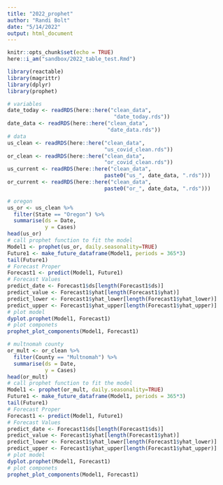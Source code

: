 ```yaml
---
title: "2022_prophet"
author: "Randi Bolt"
date: "5/14/2022"
output: html_document
---
```


```r
knitr::opts_chunk$set(echo = TRUE)
here::i_am("sandbox/2022_table_test.Rmd")
```

```r
library(reactable)
library(magrittr)
library(dplyr)
library(prophet)
```

```r
# variables
date_today <- readRDS(here::here("clean_data",
                                  "date_today.rds"))
date_data <- readRDS(here::here("clean_data",
                                "date_data.rds"))
# data
us_clean <- readRDS(here::here("clean_data",
                               "us_covid_clean.rds"))
or_clean <- readRDS(here::here("clean_data",
                               "or_covid_clean.rds"))
us_current <- readRDS(here::here("clean_data",
                               paste0("us_", date_data, ".rds")))
or_current <- readRDS(here::here("clean_data",
                               paste0("or_", date_data, ".rds")))
```

```r
# oregon
us_or <- us_clean %>%
  filter(State == "Oregon") %>%
  summarise(ds = Date,
            y = Cases)
head(us_or)
# call prophet function to fit the model 
Model1 <- prophet(us_or, daily.seasonality=TRUE)
Future1 <- make_future_dataframe(Model1, periods = 365*3)
tail(Future1)
# Forecast Proper 
Forecast1 <- predict(Model1, Future1)
# Forecast Values 
predict_date <- Forecast1$ds[length(Forecast1$ds)]
predict_value <- Forecast1$yhat[length(Forecast1$yhat)]
predict_lower <- Forecast1$yhat_lower[length(Forecast1$yhat_lower)]
predict_upper <- Forecast1$yhat_upper[length(Forecast1$yhat_upper)]
# plot model
dyplot.prophet(Model1, Forecast1)
# plot componets
prophet_plot_components(Model1, Forecast1)
```

```r
# multnomah county
or_mult <- or_clean %>%
  filter(County == "Multnomah") %>%
  summarise(ds = Date,
            y = Cases)
head(or_mult)
# call prophet function to fit the model 
Model1 <- prophet(or_mult, daily.seasonality=TRUE)
Future1 <- make_future_dataframe(Model1, periods = 365*3)
tail(Future1)
# Forecast Proper 
Forecast1 <- predict(Model1, Future1)
# Forecast Values 
predict_date <- Forecast1$ds[length(Forecast1$ds)]
predict_value <- Forecast1$yhat[length(Forecast1$yhat)]
predict_lower <- Forecast1$yhat_lower[length(Forecast1$yhat_lower)]
predict_upper <- Forecast1$yhat_upper[length(Forecast1$yhat_upper)]
# plot model
dyplot.prophet(Model1, Forecast1)
# plot componets
prophet_plot_components(Model1, Forecast1)
```

